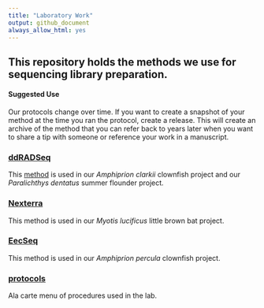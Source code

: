 ```yaml
---
title: "Laboratory Work"
output: github_document
always_allow_html: yes
---
```


## This repository holds the methods we use for sequencing library preparation. 

#### Suggested Use
Our protocols change over time.  If you want to create a snapshot of your method at the time you ran the protocol, create a release.  This will create an archive of the method that you can refer back to years later when you want to share a tip with someone or reference your work in a manuscript.


### [ddRADSeq](ddRADSeq)  
This [method](https://pinskylab.github.io/laboratory/ddRADSeq/index.html) is used in our *Amphiprion clarkii* clownfish project and our *Paralichthys dentatus* summer flounder project.  

### [Nexterra](Nexterra)  
This method is used in our *Myotis lucificus* little brown bat project.  

### [EecSeq](EecSeq)  
This method is used in our *Amphiprion percula* clownfish project.

### [protocols](protocols)
Ala carte menu of procedures used in the lab.
